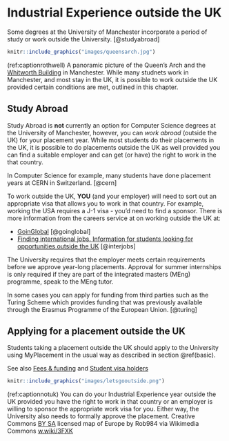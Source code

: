 # Industrial Experience outside the UK {#notuk}

Some degrees at the University of Manchester incorporate a period of study or work outside the University. [@studyabroad]

```r
knitr::include_graphics("images/queensarch.jpg")
```

(ref:captionrothwell) A panoramic picture of the Queen's Arch and the [Whitworth Building](https://en.wikipedia.org/wiki/Whitworth_Building) in Manchester. While many studnets work in Manchester, and most stay in the UK, it is possible to work outside the UK provided certain conditions are met, outlined in this chapter.

## Study Abroad {#abroad}
Study Abroad is **not** currently an option for Computer Science degrees at the University of Manchester, however, you can _work abroad_ (outside the UK) for your placement year. While most students do their placements in the UK,  it is possible to do placements outside the UK as well provided you can find a suitable employer and can get (or have) the right to work in the that country.


In Computer Science for example, many students have done placement years at CERN in Switzerland. [@cern]

To work outside the UK, **YOU** (and your employer) will need to sort out an appropriate visa that allows you to work in that country. For example, working the USA requires a J-1 visa - you’d need to find a sponsor. There is more information from the careers service at on working outside the UK at:

* [GoinGlobal](https://www.careers.manchester.ac.uk/international/goinglobal/) [@goinglobal]
* [Finding international jobs. Information for students looking for opportunities outside the UK](https://www.careers.manchester.ac.uk/international/internationaljobs/) [@interjobs]

The University requires that the employer meets certain requirements before we approve year-long placements. Approval for summer internships is only required if they are part of the integrated masters (MEng) programme, speak to the MEng tutor.

In some cases you can apply for funding from third parties such as the Turing Scheme which provides funding that was previously available through the Erasmus Programme of the European Union. [@turing]

## Applying for a placement outside the UK {#outside}

Students taking a placement outside the UK should apply to the University using MyPlacement in the usual way as described in section \@ref(basic).

See also [Fees & funding](https://www.manchester.ac.uk/study/undergraduate/fees-and-funding/) and [Student visa holders](https://www.studentsupport.manchester.ac.uk/immigration-and-visas/)

```r
knitr::include_graphics("images/letsgooutside.png")
```

(ref:captionnotuk) You can do your Industrial Experience year outside the UK provided you have the right to work in that country or an employer is willing to sponsor the appropriate work visa for you. Either way, the University also needs to formally approve the placement. Creative Commons [BY SA](https://creativecommons.org/licenses/by-sa/4.0/deed.en) licensed map of Europe by Rob984 via Wikimedia Commons [w.wiki/3FXK](https://w.wiki/3FXK)
